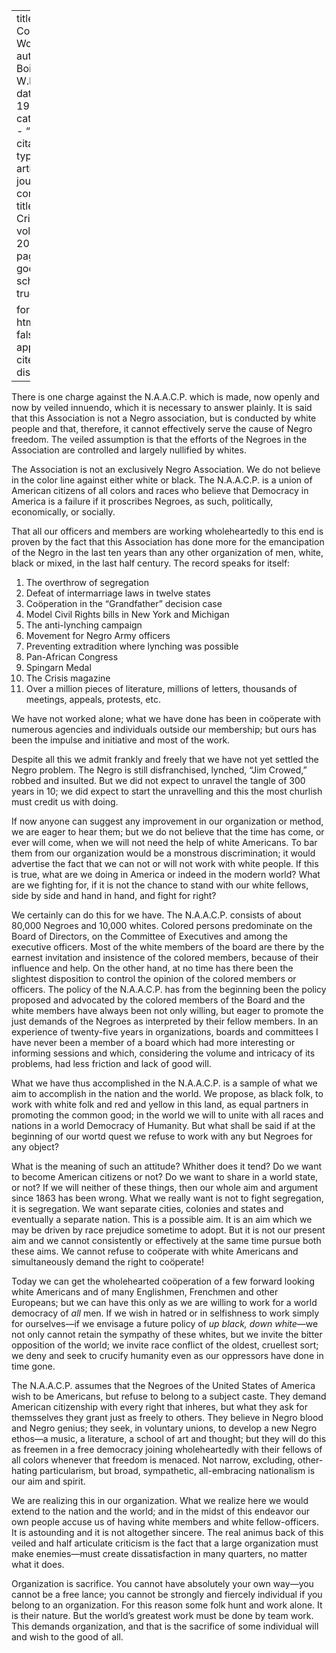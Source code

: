 
---
title: 'White Co-Workers'
author: Du Bois, W.E.B.
date: May 1920
categories: 
  - ""
citation: 
  type: article-journal
  container-title: The Crisis
  volume: 20
  issue: 1
  page: 6--8
google-scholar: true

format:
  html:
    toc: false
    appendix-cite-as: display
---


There is one charge against the N.A.A.C.P. which is made, now openly and now by veiled innuendo, which it is necessary to answer plainly. It is said that this Association is not a Negro association, but is conducted by white people and that, therefore, it cannot effectively serve the cause of Negro freedom. The veiled assumption is that the efforts of the Negroes in the Association are controlled and largely nullified by whites.

The Association is not an exclusively Negro Association. We do not believe in the color line against either white or black. The N.A.A.C.P. is a union of American citizens of all colors and races who believe that Democracy in America is a failure if it proscribes Negroes, as such, politically, economically, or socially.

That all our officers and members are working wholeheartedly to this end is proven by the fact that this Association has done more for the emancipation of the Negro in the last ten years than any other organization of men, white, black or mixed, in the last half century. The record speaks for itself:

1. The overthrow of segregation
2. Defeat of intermarriage laws in twelve states
3. Coöperation in the "Grandfather" decision case
4. Model Civil Rights bills in New York and Michigan
5. The anti-lynching campaign
6. Movement for Negro Army officers
7. Preventing extradition where lynching was possible
8. Pan-African Congress
9. Spingarn Medal
10. <span class = "small-caps">The Crisis</span> magazine
11. Over a million pieces of literature, millions of letters, thousands of meetings, appeals, protests, etc.

We have not worked alone; what we have done has been in coöperate with numerous agencies and individuals outside our membership; but ours has been the impulse and initiative and most of the work.

Despite all this we admit frankly and freely that we have not yet settled the Negro problem. The Negro is still disfranchised, lynched, "Jim Crowed," robbed and insulted. But we did not expect to unravel the tangle of 300 years in 10; we did expect to start the unravelling and this the most churlish must credit us with doing.

If now anyone can suggest any improvement in our organization or method, we are eager to hear them; but we do not believe that the time has come, or ever will come, when we will not need the help of white Americans. To bar them from our organization would be a monstrous discrimination; it would advertise the fact that we can not or will not work with white people. If this is true, what are we doing in America or indeed in the modern world? What are we fighting for, if it is not the chance to stand with our white fellows, side by side and hand in hand, and fight for right?

We certainly can do this for we have. The N.A.A.C.P. consists of about 80,000 Negroes and 10,000 whites. Colored persons predominate on the Board of Directors, on the Committee of Executives and among the executive officers. Most of the white members of the board are there by the earnest invitation and insistence of the colored members, because of their influence and help. On the other hand, at no time has there been the slightest disposition to control the opinion of the colored members or officers. The policy of the N.A.A.C.P. has from the beginning been the policy proposed and advocated by the colored members of the Board and the white members have always been not only willing, but eager to promote the just demands of the Negroes as interpreted by their fellow members. In an experience of twenty-five years in organizations, boards and committees I have never been a member of a board which had more interesting or informing sessions and which, considering the volume and intricacy of its problems, had less friction and lack of good will.

What we have thus accomplished in the N.A.A.C.P. is a sample of what we aim to accomplish in the nation and the world. We propose, as black folk, to work with white folk and red and yellow in this land, as equal partners in promoting the common good; in the world we will to unite with all races and nations in a world Democracy of Humanity. But what shall be said if at the beginning of our wortd quest we refuse to work with any but Negroes for any object?

What is the meaning of such an attitude? Whither does it tend? Do we want to become American citizens or not? Do we want to share in a world state, or not? If we will neither of these things, then our whole aim and argument since 1863 has been wrong. What we really want is not to fight segregation, it is segregation. We want separate cities, colonies and states and eventually a separate nation. This is a possible aim. It is an aim which we may be driven by race prejudice sometime to adopt. But it is not our present aim and we cannot consistently or effectively at the same time pursue both these aims. We cannot refuse to coöperate with white Americans and simultaneously demand the right to coöperate!

Today we can get the wholehearted coöperation of a few forward looking white Americans and of many Englishmen, Frenchmen and other Europeans; but we can have this only as we are willing to work for a world democracy of *all* men. If we wish in hatred or in selfishness to work simply for ourselves---if we envisage a future policy of *up black, down white*---we not only cannot retain the sympathy of these whites, but we invite the bitter opposition of the world; we invite race conflict of the oldest, cruellest sort; we deny and seek to crucify humanity even as our oppressors have done in time gone.

The N.A.A.C.P. assumes that the Negroes of the United States of America wish to be Americans, but refuse to belong to a subject caste. They demand American citizenship with every right that inheres, but what they ask for themsselves they grant just as freely to others. They believe in Negro blood and Negro genius; they seek, in voluntary unions, to develop a new Negro ethos---a music, a literature, a school of art and thought; but they will do this as freemen in a free democracy joining wholeheartedly with their fellows of all colors whenever that freedom is menaced. Not narrow, excluding, other-hating particularism, but broad, sympathetic, all-embracing nationalism is our aim and spirit.

We are realizing this in our organization. What we realize here we would extend to the nation and the world; and in the midst of this endeavor our own people accuse us of having white members and white fellow-officers. It is astounding and it is not altogether sincere. The real animus back of this veiled and half articulate criticism is the fact that a large organization must make enemies---must create dissatisfaction in many quarters, no matter what it does.

Organization is sacrifice. You cannot have absolutely your own way---you cannot be a free lance; you cannot be strongly and fiercely individual if you belong to an organization. For this reason some folk hunt and work alone. It is their nature. But the world's greatest work must be done by team work. This demands organization, and that is the sacrifice of some individual will and wish to the good of all.

